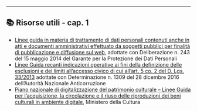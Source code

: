 ----

::: {.callout-tip icon=false}
## 📚 Risorse utili - cap. 1
- [Linee guida in materia di trattamento di dati personali contenuti anche in atti e documenti amministrativi effettuato da soggetti pubblici per finalità di pubblicazione e diffusione sul web](https://www.garanteprivacy.it/home/docweb/-/docweb-display/docweb/3134436), adottate con Deliberazione n. 243 del 15 maggio 2014 del Garante per la Protezione dei Dati Personali
- [Linee Guida recanti indicazioni operative ai fini della definizione delle esclusioni e dei limiti all'accesso civico di cui all'art. 5 co. 2 del D. Lgs. 33/2013](https://www.anticorruzione.it/-/determinazione-n.-1309-del-28/12/2016-rif.-1?inheritRedirect=true&redirect=%2Fconsulta-i-documenti%3Fq%3D%2522Determinazione%2520n.%25201309%2522%26sort%3Dddm__Dataclu0_String_sortable-) adottate con Determinazione n. 1309 del 28 dicembre 2016 dell'Autorità Nazionale Anticorruzione
- [Piano nazionale di digitalizzazione del patrimonio culturale – Linee Guida per l'acquisizione, la circolazione e il riuso delle riproduzioni dei beni culturali in ambiente digitale](https://docs.italia.it/italia/icdp/icdp-pnd-circolazione-riuso-docs/it/v1.0-giugno-2022/index.html), Ministero della Cultura
:::
